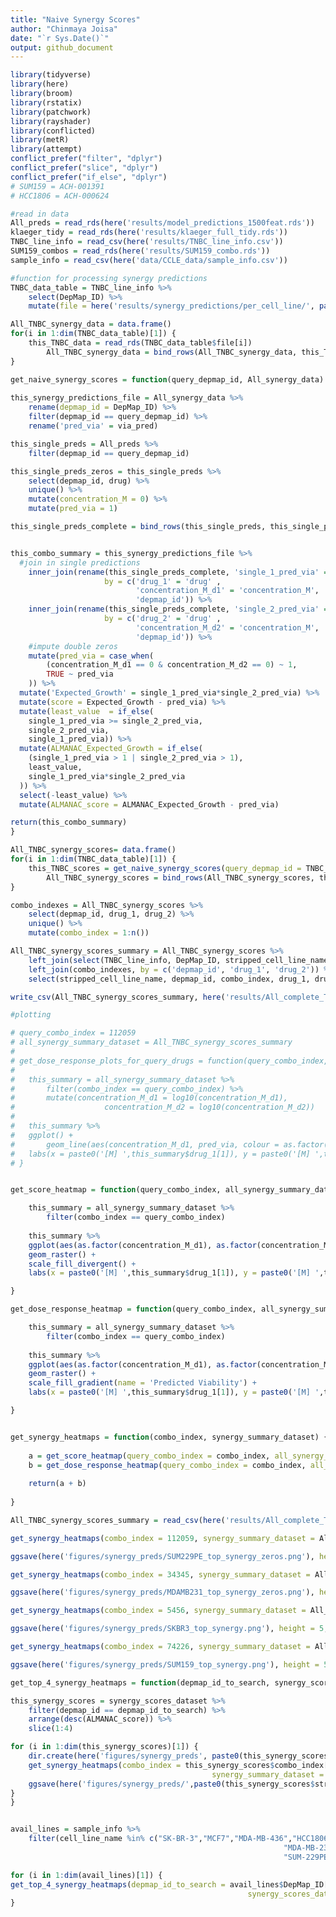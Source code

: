 ```yaml
---
title: "Naive Synergy Scores"
author: "Chinmaya Joisa"
date: "`r Sys.Date()`"
output: github_document
---
```


```r
library(tidyverse)
library(here)
library(broom)
library(rstatix)
library(patchwork)
library(rayshader)
library(conflicted)
library(metR)
library(attempt)
conflict_prefer("filter", "dplyr")
conflict_prefer("slice", "dplyr")
conflict_prefer("if_else", "dplyr")
# SUM159 = ACH-001391
# HCC1806 = ACH-000624
```


```r
#read in data
All_preds = read_rds(here('results/model_predictions_1500feat.rds'))
klaeger_tidy = read_rds(here('results/klaeger_full_tidy.rds'))
TNBC_line_info = read_csv(here('results/TNBC_line_info.csv'))
SUM159_combos = read_rds(here('results/SUM159_combo.rds'))
sample_info = read_csv(here('data/CCLE_data/sample_info.csv'))
```

```r
#function for processing synergy predictions
TNBC_data_table = TNBC_line_info %>% 
	select(DepMap_ID) %>% 
	mutate(file = here('results/synergy_predictions/per_cell_line/', paste0(DepMap_ID, '.rds')))

All_TNBC_synergy_data = data.frame()
for(i in 1:dim(TNBC_data_table)[1]) {
	this_TNBC_data = read_rds(TNBC_data_table$file[i])
		All_TNBC_synergy_data = bind_rows(All_TNBC_synergy_data, this_TNBC_data)
}

get_naive_synergy_scores = function(query_depmap_id, All_synergy_data) {
 
this_synergy_predictions_file = All_synergy_data %>%
	rename(depmap_id = DepMap_ID) %>% 
	filter(depmap_id == query_depmap_id) %>% 
	rename('pred_via' = via_pred)

this_single_preds = All_preds %>% 
	filter(depmap_id == query_depmap_id)

this_single_preds_zeros = this_single_preds %>% 
	select(depmap_id, drug) %>% 
	unique() %>% 
	mutate(concentration_M = 0) %>% 
	mutate(pred_via = 1)

this_single_preds_complete = bind_rows(this_single_preds, this_single_preds_zeros)


this_combo_summary = this_synergy_predictions_file %>%
  #join in single predictions
	inner_join(rename(this_single_preds_complete, 'single_1_pred_via' = pred_via), 
					 by = c('drug_1' = 'drug' ,
					        'concentration_M_d1' = 'concentration_M', 
					        'depmap_id')) %>% 
	inner_join(rename(this_single_preds_complete, 'single_2_pred_via' = pred_via), 
					 by = c('drug_2' = 'drug' ,
					        'concentration_M_d2' = 'concentration_M', 
					        'depmap_id')) %>% 
	#impute double zeros
	mutate(pred_via = case_when(
		(concentration_M_d1 == 0 & concentration_M_d2 == 0) ~ 1,
		TRUE ~ pred_via
	)) %>% 
  mutate('Expected_Growth' = single_1_pred_via*single_2_pred_via) %>% 
  mutate(score = Expected_Growth - pred_via) %>% 
  mutate(least_value  = if_else(
    single_1_pred_via >= single_2_pred_via,
    single_2_pred_via,
    single_1_pred_via)) %>% 
  mutate(ALMANAC_Expected_Growth = if_else(
    (single_1_pred_via > 1 | single_2_pred_via > 1), 
    least_value,
    single_1_pred_via*single_2_pred_via
  )) %>% 
  select(-least_value) %>% 
  mutate(ALMANAC_score = ALMANAC_Expected_Growth - pred_via)

return(this_combo_summary)
}
```

```r
All_TNBC_synergy_scores= data.frame()
for(i in 1:dim(TNBC_data_table)[1]) {
	this_TNBC_scores = get_naive_synergy_scores(query_depmap_id = TNBC_data_table$DepMap_ID[i], All_synergy_data = All_TNBC_synergy_data)
		All_TNBC_synergy_scores = bind_rows(All_TNBC_synergy_scores, this_TNBC_scores)
}

combo_indexes = All_TNBC_synergy_scores %>% 
	select(depmap_id, drug_1, drug_2) %>% 
	unique() %>% 
	mutate(combo_index = 1:n())

All_TNBC_synergy_scores_summary = All_TNBC_synergy_scores %>% 
	left_join(select(TNBC_line_info, DepMap_ID, stripped_cell_line_name), by = c('depmap_id' = 'DepMap_ID')) %>% 
	left_join(combo_indexes, by = c('depmap_id', 'drug_1', 'drug_2')) %>% 
	select(stripped_cell_line_name, depmap_id, combo_index, drug_1, drug_2, concentration_M_d1, concentration_M_d2, pred_via, single_1_pred_via, single_2_pred_via, ALMANAC_Expected_Growth, ALMANAC_score)

write_csv(All_TNBC_synergy_scores_summary, here('results/All_complete_TNBC_lines_synergy_scores.csv'))
```


```r
#plotting

# query_combo_index = 112059
# all_synergy_summary_dataset = All_TNBC_synergy_scores_summary
# 
# get_dose_response_plots_for_query_drugs = function(query_combo_index, all_synergy_summary_dataset) {
# 
# 	this_summary = all_synergy_summary_dataset %>%
# 		filter(combo_index == query_combo_index) %>% 
# 		mutate(concentration_M_d1 = log10(concentration_M_d1),
# 					 concentration_M_d2 = log10(concentration_M_d2))
# 	
# 	this_summary %>% 
# 	ggplot() +
# 		geom_line(aes(concentration_M_d1, pred_via, colour = as.factor(concentration_M_d2))) +   scale_color_viridis_d() 
# 	labs(x = paste0('[M] ',this_summary$drug_1[1]), y = paste0('[M] ',this_summary$drug_2[1]), title = paste0(this_summary$drug_1[1],"+",this_summary$drug_2[1],' ALMANAC Score Heatmap'))
# }


get_score_heatmap = function(query_combo_index, all_synergy_summary_dataset) {

	this_summary = all_synergy_summary_dataset %>%
		filter(combo_index == query_combo_index)
	
	this_summary %>% 
	ggplot(aes(as.factor(concentration_M_d1), as.factor(concentration_M_d2), fill = ALMANAC_score)) +
	geom_raster() +
	scale_fill_divergent() +
	labs(x = paste0('[M] ',this_summary$drug_1[1]), y = paste0('[M] ',this_summary$drug_2[1]), title = paste0(this_summary$drug_1[1],"+",this_summary$drug_2[1],' ALMANAC Scores'))

}

get_dose_response_heatmap = function(query_combo_index, all_synergy_summary_dataset) {

	this_summary = all_synergy_summary_dataset %>%
		filter(combo_index == query_combo_index)
	
	this_summary %>% 
	ggplot(aes(as.factor(concentration_M_d1), as.factor(concentration_M_d2), fill = pred_via)) +
	geom_raster() +
	scale_fill_gradient(name = 'Predicted Viability') +
	labs(x = paste0('[M] ',this_summary$drug_1[1]), y = paste0('[M] ',this_summary$drug_2[1]), title = paste0(this_summary$drug_1[1],"+",this_summary$drug_2[1],' Dose Responses'))

}


get_synergy_heatmaps = function(combo_index, synergy_summary_dataset) {
	
	a = get_score_heatmap(query_combo_index = combo_index, all_synergy_summary_dataset = synergy_summary_dataset)
	b = get_dose_response_heatmap(query_combo_index = combo_index, all_synergy_summary_dataset = synergy_summary_dataset)
	
	return(a + b)
	
}
```

```r

All_TNBC_synergy_scores_summary = read_csv(here('results/All_complete_TNBC_lines_synergy_scores.csv'))

get_synergy_heatmaps(combo_index = 112059, synergy_summary_dataset = All_TNBC_synergy_scores_summary)

ggsave(here('figures/synergy_preds/SUM229PE_top_synergy_zeros.png'), height = 5, width = 15)

get_synergy_heatmaps(combo_index = 34345, synergy_summary_dataset = All_TNBC_synergy_scores_summary)

ggsave(here('figures/synergy_preds/MDAMB231_top_synergy_zeros.png'), height = 5, width = 15)

get_synergy_heatmaps(combo_index = 5456, synergy_summary_dataset = All_TNBC_synergy_scores_summary)

ggsave(here('figures/synergy_preds/SKBR3_top_synergy.png'), height = 5, width = 15)

get_synergy_heatmaps(combo_index = 74226, synergy_summary_dataset = All_TNBC_synergy_scores_summary)

ggsave(here('figures/synergy_preds/SUM159_top_synergy.png'), height = 5, width = 15)

```

```r
get_top_4_synergy_heatmaps = function(depmap_id_to_search, synergy_scores_dataset) {

this_synergy_scores = synergy_scores_dataset %>% 
	filter(depmap_id == depmap_id_to_search) %>% 
	arrange(desc(ALMANAC_score)) %>% 
	slice(1:4)

for (i in 1:dim(this_synergy_scores)[1]) {
	dir.create(here('figures/synergy_preds', paste0(this_synergy_scores$stripped_cell_line_name[i])), showWarnings = F)
	get_synergy_heatmaps(combo_index = this_synergy_scores$combo_index[i], 
											 synergy_summary_dataset = All_TNBC_synergy_scores_summary)
	ggsave(here('figures/synergy_preds/',paste0(this_synergy_scores$stripped_cell_line_name[i],"/"), paste0('top_',i,'_',this_synergy_scores$stripped_cell_line_name[i],'_synergy.png')), height = 5, width = 15)
}
}


avail_lines = sample_info %>% 
	filter(cell_line_name %in% c("SK-BR-3","MCF7","MDA-MB-436","HCC1806",
															 "MDA-MB-231","BT-474","SUM-149PT","SUM-159PT",
															 "SUM-229PE"))

for (i in 1:dim(avail_lines)[1]) {
get_top_4_synergy_heatmaps(depmap_id_to_search = avail_lines$DepMap_ID[i], 
													 synergy_scores_dataset = All_TNBC_synergy_scores_summary)
}
```




